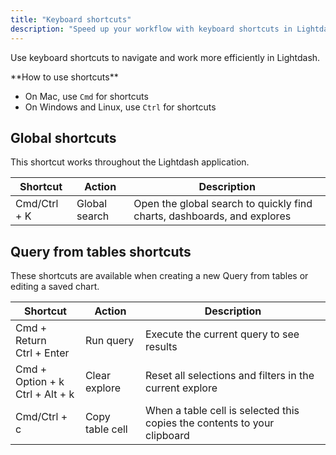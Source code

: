 ```yaml
---
title: "Keyboard shortcuts"
description: "Speed up your workflow with keyboard shortcuts in Lightdash"
---
```


Use keyboard shortcuts to navigate and work more efficiently in Lightdash.

<Tip>
  **How to use shortcuts**

  - On Mac, use `Cmd` for shortcuts
  - On Windows and Linux, use `Ctrl` for shortcuts
</Tip>

## Global shortcuts

This shortcut works throughout the Lightdash application.

| Shortcut     | Action        | Description                                                             |
| ------------ | ------------- | ----------------------------------------------------------------------- |
| Cmd/Ctrl + K | Global search | Open the global search to quickly find charts, dashboards, and explores |

## Query from tables shortcuts

These shortcuts are available when creating a new Query from tables or editing a saved chart.

| Shortcut                             | Action          | Description                                                              |
| ------------------------------------ | --------------- | ------------------------------------------------------------------------ |
| Cmd + Return<br />Ctrl + Enter       | Run query       | Execute the current query to see results                                 |
| Cmd + Option + k<br />Ctrl + Alt + k | Clear explore   | Reset all selections and filters in the current explore                  |
| Cmd/Ctrl + c                         | Copy table cell | When a table cell is selected this copies the contents to your clipboard |